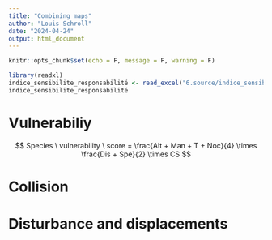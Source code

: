---
title: "Combining maps"
author: "Louis Schroll"
date: "2024-04-24"
output: html_document
---

```{r setup, include=FALSE}
knitr::opts_chunk$set(echo = F, message = F, warning = F)
```

```{r}
library(readxl)
indice_sensibilite_responsabilité <- read_excel("6.source/indice_sensibilite_responsabilité.xlsx", skip = 1)
indice_sensibilite_responsabilité
```


# Vulnerabiliy

$$
Species \ vulnerability \ score = \frac{Alt + Man + T + Noc}{4} \times \frac{Dis + Spe}{2} \times CS
$$

# Collision

# Disturbance and displacements